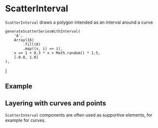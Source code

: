 
# ScatterInterval

<Meta title="Addons/XY/ScatterInterval" />

`ScatterInterval` draws a polygon intended as an interval around a curve

<ArgsTable of={ScatterInterval} />

    generateScatterSeriesWithInterval(
        'A',
        Array(16)
            .fill(0)
            .map((v, i) => i),
        x => 1 + 0.3 * x + Math.random() * 1.5,
        [-0.8, 1.0]
    ),
]

## Example

<Canvas>
    <Story name="interval">
        <Chart size={[500, 300]} padding={[40, 40, 60, 60]} style={{ display: 'inline-block' }}>
            <Scatter
                data={dataWithInterval}
                x={'x'}
                y={'y'}
                r={6}
                scaleX={{
                    variant: 'linear',
                    domain: [0, 'auto'],
                }}
                scaleY={{
                    variant: 'linear',
                    domain: [0, 'auto'],
                    nice: true,
                }}
            >
                <Axis variant={'bottom'} label={'x (a. u.)'} />
                <Axis variant={'left'} label={'y (a. u.)'} ticks={5} />
                <GridLines variant={'y'} ticks={5} />
                <ScatterInterval
                    ids={['A']}
                    curve="Natural"
                    lower={'lo'}
                    upper={'hi'}
                    style={{ fill: '#dd4444', strokeWidth: 0 }}
                />
            </Scatter>
        </Chart>
    </Story>
</Canvas>

## Layering with curves and points

`ScatterInterval` components are often used as supportive elements, for example for curves.

<Canvas>
    <Story name="composite">
        <Chart size={[500, 300]} padding={[40, 40, 60, 60]} style={{ display: 'inline-block' }}>
            <Scatter
                data={dataWithInterval}
                x={'x'}
                y={'y'}
                r={6}
                scaleX={{
                    variant: 'linear',
                    domain: [0, 'auto'],
                }}
                scaleY={{
                    variant: 'linear',
                    domain: [0, 'auto'],
                    nice: true,
                }}
            >
                <Axis variant={'bottom'} label={'x (a. u.)'} />
                <Axis variant={'left'} label={'y (a. u.)'} />
                <GridLines variant={'y'} />
                <ScatterInterval
                    ids={['A']}
                    curve="Natural"
                    lower={'lo'}
                    upper={'hi'}
                    style={{ fill: '#dd4444', opacity: 0.1, strokeWidth: 0 }}
                />
                <ScatterCurve
                    ids={['A']}
                    curve="Natural"
                    style={{ stroke: '#dd4444', strokeWidth: 3 }}
                />
            </Scatter>
        </Chart>
    </Story>
</Canvas>
